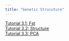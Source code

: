 ---
title: "Genetic Strucuture"
---

[Tutorial 3.1: Fst](t3.1.html)  
[Tutorial 3.2: Structure](t3.2.html)  
[Tutorial 3.3: PCA](t3.3.html)  